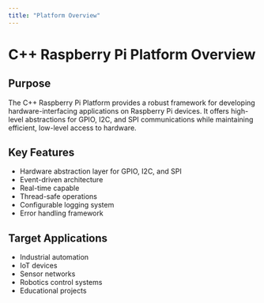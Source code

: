 ```yaml
---
title: "Platform Overview"
---
```


# C++ Raspberry Pi Platform Overview

## Purpose

The C++ Raspberry Pi Platform provides a robust framework for developing hardware-interfacing applications on Raspberry Pi devices. It offers high-level abstractions for GPIO, I2C, and SPI communications while maintaining efficient, low-level access to hardware.

## Key Features

- Hardware abstraction layer for GPIO, I2C, and SPI
- Event-driven architecture
- Real-time capable
- Thread-safe operations
- Configurable logging system
- Error handling framework

## Target Applications

- Industrial automation
- IoT devices
- Sensor networks
- Robotics control systems
- Educational projects 